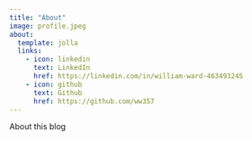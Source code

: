 ```yaml
---
title: "About"
image: profile.jpeg
about:
  template: jolla
  links:
    - icon: linkedin
      text: LinkedIn
      href: https://linkedin.com/in/william-ward-463493245
    - icon: github
      text: Github
      href: https://github.com/ww357
---
```


About this blog
